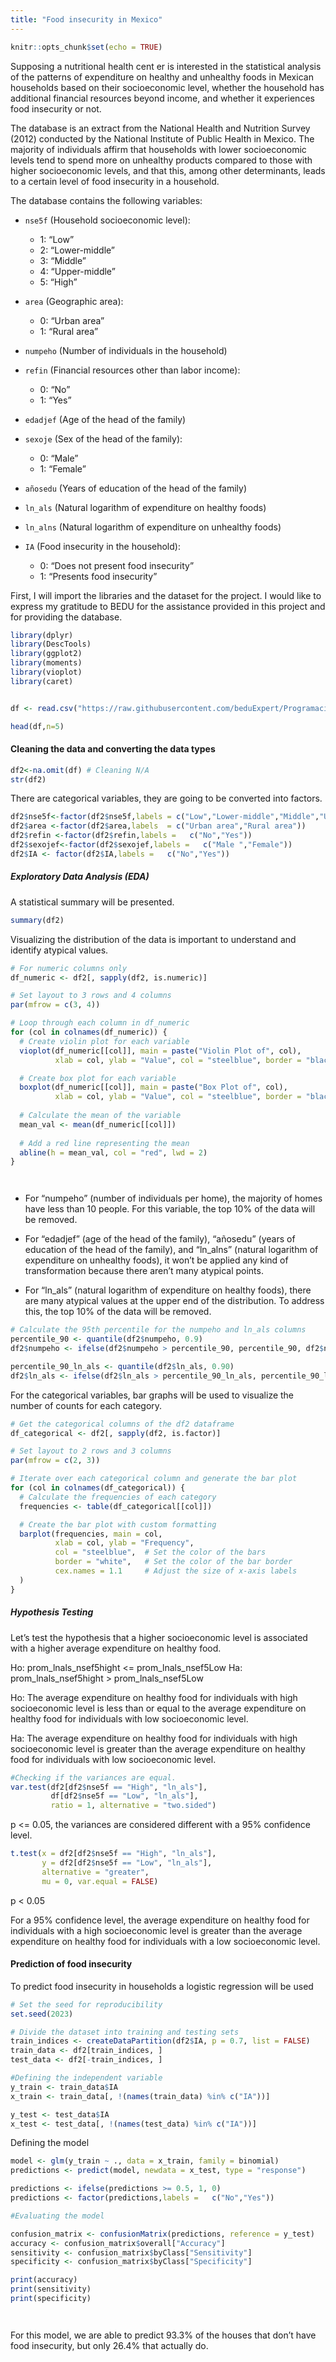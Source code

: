 ---
title: "Food insecurity in Mexico"
---

```{r setup, include=FALSE}
knitr::opts_chunk$set(echo = TRUE)
```

Supposing a nutritional health cent  er is interested in the statistical analysis of the patterns of expenditure on healthy and unhealthy foods in Mexican households based on their socioeconomic level, whether the household has additional financial resources beyond income, and whether it experiences food insecurity or not. 

The database is an extract from the National Health and Nutrition Survey (2012) conducted by the National Institute of Public Health in Mexico. The majority of individuals affirm that households with lower socioeconomic levels tend to spend more on unhealthy products compared to those with higher socioeconomic levels, and that this, among other determinants, leads to a certain level of food insecurity in a household.

The database contains the following variables:

- `nse5f` (Household socioeconomic level):
  - 1: "Low"
  - 2: "Lower-middle"
  - 3: "Middle"
  - 4: "Upper-middle"
  - 5: "High"

- `area` (Geographic area):
  - 0: "Urban area"
  - 1: "Rural area"

- `numpeho` (Number of individuals in the household)

- `refin` (Financial resources other than labor income):
  - 0: "No"
  - 1: "Yes"

- `edadjef` (Age of the head of the family)

- `sexoje` (Sex of the head of the family):
  - 0: "Male"
  - 1: "Female"

- `añosedu` (Years of education of the head of the family)

- `ln_als` (Natural logarithm of expenditure on healthy foods)

- `ln_alns` (Natural logarithm of expenditure on unhealthy foods)

- `IA` (Food insecurity in the household):
  - 0: "Does not present food insecurity"
  - 1: "Presents food insecurity"

First, I will import the libraries and the dataset for the project. I would like to express my gratitude to BEDU for the assistance provided in this project and for providing the database.



```{r message=FALSE, warning=FALSE}
library(dplyr)
library(DescTools)
library(ggplot2)
library(moments)
library(vioplot)
library(caret)


df <- read.csv("https://raw.githubusercontent.com/beduExpert/Programacion-R-Santander-2022/main/Sesion-08/Postwork/inseguridad_alimentaria_bedu.csv")

head(df,n=5)

```


#### Cleaning the data and converting the data types

```{r}
df2<-na.omit(df) # Cleaning N/A
str(df2)
```

There are categorical variables, they are going to be converted into factors.

```{r}
df2$nse5f<-factor(df2$nse5f,labels = c("Low","Lower-middle","Middle","Upper-middle","High"),ordered = TRUE)
df2$area <-factor(df2$area,labels  = c("Urban area","Rural area"))
df2$refin <-factor(df2$refin,labels =   c("No","Yes"))
df2$sexojef<-factor(df2$sexojef,labels =   c("Male ","Female"))
df2$IA <- factor(df2$IA,labels =   c("No","Yes"))

```

##### Exploratory Data Analysis (EDA)

A statistical summary will be presented.
 
```{r}
summary(df2)
```

Visualizing the distribution of the data is important to understand and identify atypical values.

```{r}
# For numeric columns only
df_numeric <- df2[, sapply(df2, is.numeric)]

# Set layout to 3 rows and 4 columns
par(mfrow = c(3, 4))

# Loop through each column in df_numeric
for (col in colnames(df_numeric)) {
  # Create violin plot for each variable
  vioplot(df_numeric[[col]], main = paste("Violin Plot of", col),
          xlab = col, ylab = "Value", col = "steelblue", border = "black")

  # Create box plot for each variable
  boxplot(df_numeric[[col]], main = paste("Box Plot of", col),
          xlab = col, ylab = "Value", col = "steelblue", border = "black")
  
  # Calculate the mean of the variable
  mean_val <- mean(df_numeric[[col]])
  
  # Add a red line representing the mean
  abline(h = mean_val, col = "red", lwd = 2)
}




```



- For "numpeho" (number of individuals per home), the majority of homes have less than 10 people. For this variable, the top 10% of the data will be removed.

- For "edadjef" (age of the head of the family), "añosedu" (years of education of the head of the family), and "ln_alns" (natural logarithm of expenditure on unhealthy foods), it won't be applied any kind of transformation because there aren't many atypical points.

- For "ln_als" (natural logarithm of expenditure on healthy foods), there are many atypical values at the upper end of the distribution. To address this, the top 10% of the data will be removed.

```{r}
# Calculate the 95th percentile for the numpeho and ln_als columns
percentile_90 <- quantile(df2$numpeho, 0.9)
df2$numpeho <- ifelse(df2$numpeho > percentile_90, percentile_90, df2$numpeho)

percentile_90_ln_als <- quantile(df2$ln_als, 0.90)
df2$ln_als <- ifelse(df2$ln_als > percentile_90_ln_als, percentile_90_ln_als, df2$ln_als)


```

For the categorical variables, bar graphs will be used to visualize the number of counts for each category.

```{r message=FALSE, warning=FALSE}
# Get the categorical columns of the df2 dataframe
df_categorical <- df2[, sapply(df2, is.factor)]

# Set layout to 2 rows and 3 columns
par(mfrow = c(2, 3))

# Iterate over each categorical column and generate the bar plot
for (col in colnames(df_categorical)) {
  # Calculate the frequencies of each category
  frequencies <- table(df_categorical[[col]])

  # Create the bar plot with custom formatting
  barplot(frequencies, main = col,
          xlab = col, ylab = "Frequency",
          col = "steelblue",  # Set the color of the bars
          border = "white",   # Set the color of the bar border
          cex.names = 1.1     # Adjust the size of x-axis labels
  )
}


```

##### Hypothesis Testing

Let's test the hypothesis that a higher socioeconomic level is associated with a higher average expenditure on healthy food.

Ho: prom_lnals_nsef5hight <= prom_lnals_nsef5Low
Ha: prom_lnals_nsef5hight > prom_lnals_nsef5Low

Ho: The average expenditure on healthy food for individuals with high socioeconomic level is less than or equal to the average expenditure on healthy food for individuals with low socioeconomic level.

Ha: The average expenditure on healthy food for individuals with high socioeconomic level is greater than the average expenditure on healthy food for individuals with low socioeconomic level.

```{r}

#Checking if the variances are equal.
var.test(df2[df2$nse5f == "High", "ln_als"], 
         df[df2$nse5f == "Low", "ln_als"], 
         ratio = 1, alternative = "two.sided")
```

p <= 0.05, the variances are considered different with a 95% confidence level.

```{r}
t.test(x = df2[df2$nse5f == "High", "ln_als"], 
       y = df2[df2$nse5f == "Low", "ln_als"],
       alternative = "greater",
       mu = 0, var.equal = FALSE)
```

p < 0.05

For a 95% confidence level, the average expenditure on healthy food for individuals with a high socioeconomic level is greater than the average expenditure on healthy food for individuals with a low socioeconomic level.


#### Prediction of food insecurity

To predict food insecurity in households a logistic regression will be used

```{r}
# Set the seed for reproducibility
set.seed(2023)

# Divide the dataset into training and testing sets
train_indices <- createDataPartition(df2$IA, p = 0.7, list = FALSE)
train_data <- df2[train_indices, ]
test_data <- df2[-train_indices, ]

#Defining the independent variable
y_train <- train_data$IA
x_train <- train_data[, !(names(train_data) %in% c("IA"))]

y_test <- test_data$IA
x_test <- test_data[, !(names(test_data) %in% c("IA"))]

```

Defining the model 

```{r}
model <- glm(y_train ~ ., data = x_train, family = binomial)
predictions <- predict(model, newdata = x_test, type = "response")

predictions <- ifelse(predictions >= 0.5, 1, 0)
predictions <- factor(predictions,labels =   c("No","Yes"))

#Evaluating the model

confusion_matrix <- confusionMatrix(predictions, reference = y_test)
accuracy <- confusion_matrix$overall["Accuracy"]
sensitivity <- confusion_matrix$byClass["Sensitivity"]
specificity <- confusion_matrix$byClass["Specificity"]

print(accuracy)
print(sensitivity)
print(specificity)




```



For this model, we are able to predict 93.3% of the houses that don't have food insecurity, but only 26.4% that actually do.



